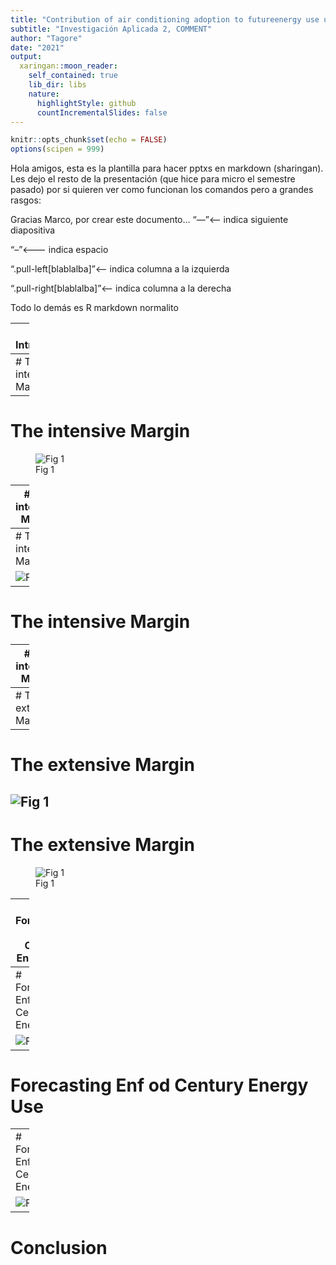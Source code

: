 ```yaml
---
title: "Contribution of air conditioning adoption to futureenergy use under global warming"
subtitle: "Investigación Aplicada 2, COMMENT"
author: "Tagore"
date: "2021"
output:
  xaringan::moon_reader:
    self_contained: true
    lib_dir: libs
    nature:
      highlightStyle: github
      countIncrementalSlides: false
---
```

```r
knitr::opts_chunk$set(echo = FALSE)
options(scipen = 999)
```

Hola amigos, esta es la plantilla para hacer pptxs en markdown (sharingan). Les dejo el resto de la presentación (que hice para micro el semestre pasado) por si quieren ver como funcionan los comandos pero a grandes rasgos:

Gracias Marco, por crear este documento...
"---"<------ indica siguiente diapositiva

"--"<------- indica espacio

".pull-left[blablalba]"<--- indica columna a la izquierda

".pull-right[blablalba]"<-- indica columna a la derecha

Todo lo demás es R markdown normalito

---
# Introduction

---
# The intensive Margin

---
# The intensive Margin

![Fig 1](img/a.png)

---
# The intensive Margin

---
# The intensive Margin

![Fig 1](img/h.png)

---
# The intensive Margin

---
# The intensive Margin

![Fig 1](img/f.png)

---
# The extensive Margin

---
# The extensive Margin

![Fig 1](img/c.png)
---
# The extensive Margin

![Fig 1](img/b.png)

---
# Forecasting Enf od Century Energy Use

---
# Forecasting Enf od Century Energy Use

![Fig 1](img/d.png)
---

# Forecasting Enf od Century Energy Use

---
# Forecasting Enf od Century Energy Use

![Fig 1](img/e.png)

---
# Conclusion

